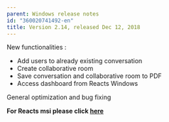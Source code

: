 ```yaml
---
parent: Windows release notes
id: "360020741492-en"
title: Version 2.14, released Dec 12, 2018
---
```

New functionalities :

*   Add users to already existing conversation
*   Create collaborative room
*   Save conversation and collaborative room to PDF
*   Access dashboard from Reacts Windows

General optimization and bug fixing

**For Reacts msi please click [here](https://reacts.com/install/2.14.1.0/reacts.msi)**


